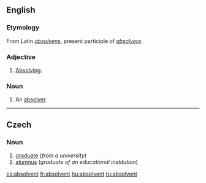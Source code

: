 {{see|Absolvent}}
==English==
===Etymology===
From Latin ''[[absolvens]]'', present participle of ''[[absolvere]]''.

===Adjective===
{{en-adj}}
# {{rare}} [[absolving|Absolving]].

===Noun===
{{en-noun}}
# {{rare}} An [[absolver]].

----

==Czech==

===Noun===
{{infl|cs|noun|g=m}}

# [[graduate]] (''from a university'')
# [[alumnus]] (''graduate of an educational institution'')

[[cs:absolvent]]
[[fr:absolvent]]
[[hu:absolvent]]
[[ru:absolvent]]